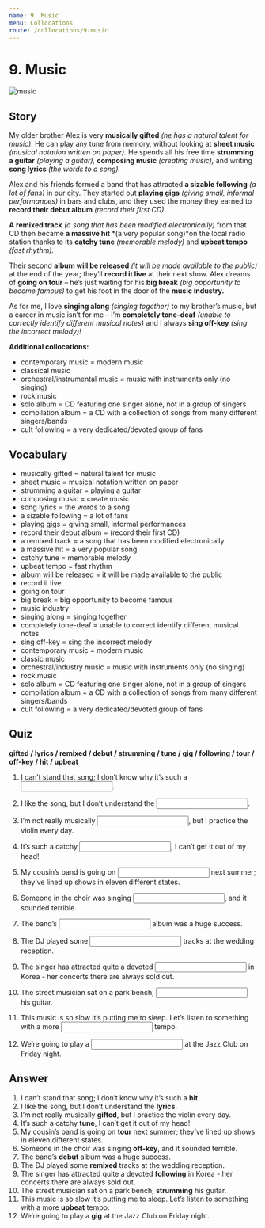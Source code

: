 ```yaml
---
name: 9. Music
menu: Collocations
route: /collocations/9-music
---
```



# 9. Music

<Image src="/public/music.jpg" alt="music"/>

## Story

My older brother Alex is very **musically gifted** _(he has a natural talent for music)_. He can play any tune from memory, without looking at **sheet music** _(musical notation written on paper)._ He spends all his free time **strumming a guitar** _(playing a guitar),_ **composing music** _(creating music),_ and writing **song lyrics** _(the words to a song)._

Alex and his friends formed a band that has attracted **a sizable following** _(a lot of fans)_ in our city. They started out **playing gigs** _(giving small, informal performances)_ in bars and clubs, and they used the money they earned to **record their debut album** _(record their first CD)._

**A remixed track** _(a song that has been modified electronically)_ from that CD then became **a massive hit** *(a very popular song)*on the local radio station thanks to its **catchy tune** _(memorable melody)_ and **upbeat tempo** _(fast rhythm)._

Their second **album will be released** _(it will be made available to the public)_ at the end of the year; they’ll **record it live** at their next show. Alex dreams of **going on tour** – he’s just waiting for his **big break** _(big opportunity to become famous)_ to get his foot in the door of the **music industry.**

As for me, I love **singing along** _(singing together)_ to my brother’s music, but a career in music isn’t for me – I’m **completely tone-deaf** _(unable to correctly identify different musical notes)_ and I always **sing off-key** _(sing the incorrect melody)!_

**Additional collocations:**

- contemporary music = modern music
- classical music
- orchestral/instrumental music = music with instruments only (no singing)
- rock music
- solo album = CD featuring one singer alone, not in a group of singers
- compilation album = a CD with a collection of songs from many different singers/bands
- cult following = a very dedicated/devoted group of fans

## Vocabulary

- musically gifted = natural talent for music
- sheet music = musical notation written on paper
- strumming a guitar = playing a guitar
- composing music = create music
- song lyrics = the words to a song
- a sizable following = a lot of fans
- playing gigs = giving small, informal performances
- record their debut album = (record their first CD)
- a remixed track = a song that has been modified electronically
- a massive hit = a very popular song
- catchy tune = memorable melody
- upbeat tempo = fast rhythm
- album will be released = it will be made available to the public
- record it live
- going on tour
- big break = big opportunity to become famous
- music industry
- singing along = singing together
- completely tone-deaf = unable to correct identify different musical notes
- sing off-key = sing the incorrect melody
- contemporary music = modern music
- classic music
- orchestral/industry music = music with instruments only (no singing)
- rock music
- solo album = CD featuring one singer alone, not in a group of singers
- compilation album = a CD with a collection of songs from many different singers/bands
- cult following = a very dedicated/devoted group of fans

## Quiz

**gifted / lyrics / remixed / debut / strumming / tune / gig / following / tour / off-key / hit / upbeat**

1. I can’t stand that song; I don’t know why it’s such a <input className="input small-input"/>.

2. I like the song, but I don’t understand the <input className="input small-input"/>.

3. I’m not really musically <input className="input small-input"/>, but I practice the violin every day.

4. It’s such a catchy <input className="input small-input"/>, I can’t get it out of my head!

5. My cousin’s band is going on <input className="input small-input"/> next summer; they’ve lined up shows in eleven different states.

6. Someone in the choir was singing <input className="input small-input"/>, and it sounded terrible.

7. The band’s <input className="input small-input"/> album was a huge success.

8. The DJ played some <input className="input small-input"/> tracks at the wedding reception.

9. The singer has attracted quite a devoted <input className="input small-input"/> in Korea - her concerts there are always sold out.

10. The street musician sat on a park bench, <input className="input small-input"/> his guitar.

11. This music is so slow it’s putting me to sleep. Let’s listen to something with a more <input className="input small-input"/> tempo.

12. We’re going to play a <input className="input small-input"/> at the Jazz Club on Friday night.

## Answer

1. I can’t stand that song; I don’t know why it’s such a **hit**.
2. I like the song, but I don’t understand the **lyrics**.
3. I’m not really musically **gifted**, but I practice the violin every day.
4. It’s such a catchy **tune**, I can’t get it out of my head!
5. My cousin’s band is going on **tour** next summer; they’ve lined up shows in eleven different states.
6. Someone in the choir was singing **off-key**, and it sounded terrible.
7. The band’s **debut** album was a huge success.
8. The DJ played some **remixed** tracks at the wedding reception.
9. The singer has attracted quite a devoted **following** in Korea - her concerts there are always sold out.
10. The street musician sat on a park bench, **strumming** his guitar.
11. This music is so slow it’s putting me to sleep. Let’s listen to something with a more **upbeat** tempo.
12. We’re going to play a **gig** at the Jazz Club on Friday night.
